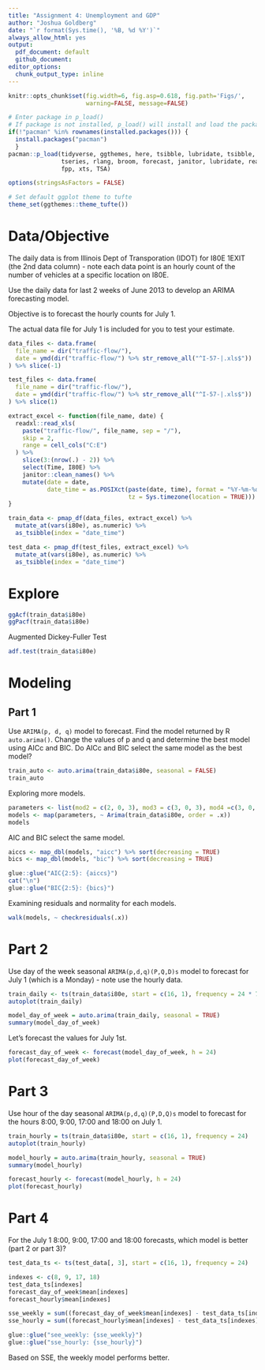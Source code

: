 ```yaml
---
title: "Assignment 4: Unemployment and GDP"
author: "Joshua Goldberg"
date: "`r format(Sys.time(), '%B, %d %Y')`"
always_allow_html: yes
output:
  pdf_document: default
  github_document: 
editor_options: 
  chunk_output_type: inline
---
```


```r
knitr::opts_chunk$set(fig.width=6, fig.asp=0.618, fig.path='Figs/',
                      warning=FALSE, message=FALSE)
```

```r
# Enter package in p_load()
# If package is not installed, p_load() will install and load the package
if(!"pacman" %in% rownames(installed.packages())) {
  install.packages("pacman")
  }
pacman::p_load(tidyverse, ggthemes, here, tsibble, lubridate, tsibble, zoo,
               tseries, rlang, broom, forecast, janitor, lubridate, readxl,
               fpp, xts, TSA)

options(stringsAsFactors = FALSE)

# Set default ggplot theme to tufte
theme_set(ggthemes::theme_tufte())
```

# Data/Objective

The daily data is from Illinois Dept of Transporation (IDOT) for I80E 1EXIT (the 2nd data column) - note each data point is an hourly count of the number of vehicles at a specific location on I80E.

Use the daily data for last 2 weeks of June 2013 to develop an ARIMA forecasting model.

Objective is to forecast the hourly counts for July 1.

The actual data file for July 1 is included for you to test your estimate.

```r
data_files <- data.frame(
  file_name = dir("traffic-flow/"),
  date = ymd(dir("traffic-flow/") %>% str_remove_all("^I-57-|.xls$"))
) %>% slice(-1)

test_files <- data.frame(
  file_name = dir("traffic-flow/"),
  date = ymd(dir("traffic-flow/") %>% str_remove_all("^I-57-|.xls$"))
) %>% slice(1)

extract_excel <- function(file_name, date) {
  readxl::read_xls(
    paste("traffic-flow/", file_name, sep = "/"),
    skip = 2,
    range = cell_cols("C:E")
  ) %>%
    slice(3:(nrow(.) - 2)) %>%
    select(Time, I80E) %>%
    janitor::clean_names() %>%
    mutate(date = date,
           date_time = as.POSIXct(paste(date, time), format = "%Y-%m-%d %H:%M",
                                  tz = Sys.timezone(location = TRUE)))
}

train_data <- pmap_df(data_files, extract_excel) %>%
  mutate_at(vars(i80e), as.numeric) %>%
  as_tsibble(index = "date_time")

test_data <- pmap_df(test_files, extract_excel) %>%
  mutate_at(vars(i80e), as.numeric) %>%
  as_tsibble(index = "date_time")
```

# Explore

```r
ggAcf(train_data$i80e)
ggPacf(train_data$i80e)
```

Augmented Dickey-Fuller Test

```r
adf.test(train_data$i80e)
```


# Modeling

## Part 1

Use `ARIMA(p, d, q)` model to forecast. Find the model returned by R `auto.arima()`. Change the values of p and q and determine the best model using AICc and BIC. Do AICc and BIC select the same model as the best model?

```r
train_auto <- auto.arima(train_data$i80e, seasonal = FALSE)
train_auto
```

Exploring more models.

```r
parameters <- list(mod2 = c(2, 0, 3), mod3 = c(3, 0, 3), mod4 =c(3, 0, 2), mod5 = c(3, 0, 1))
models <- map(parameters, ~ Arima(train_data$i80e, order = .x))
models
```

AIC and BIC select the same model.

```r
aiccs <- map_dbl(models, "aicc") %>% sort(decreasing = TRUE)
bics <- map_dbl(models, "bic") %>% sort(decreasing = TRUE)

glue::glue("AIC{2:5}: {aiccs}")
cat("\n")
glue::glue("BIC{2:5}: {bics}")
```

Examining residuals and normality for each models.

```r
walk(models, ~ checkresiduals(.x))
```

# Part 2

Use day of the week seasonal `ARIMA(p,d,q)(P,Q,D)s` model to forecast for July 1 (which is a Monday) - note use the hourly data.

```r
train_daily <- ts(train_data$i80e, start = c(16, 1), frequency = 24 * 7)
autoplot(train_daily)

model_day_of_week = auto.arima(train_daily, seasonal = TRUE)
summary(model_day_of_week)
```

Let's forecast the values for July 1st.

```r
forecast_day_of_week <- forecast(model_day_of_week, h = 24)
plot(forecast_day_of_week)
```


# Part 3

Use hour of the day seasonal `ARIMA(p,d,q)(P,D,Q)s` model to forecast for the hours 8:00, 9:00, 17:00 and 18:00 on July 1.

```r
train_hourly = ts(train_data$i80e, start = c(16, 1), frequency = 24)
autoplot(train_hourly)
```

```r
model_hourly = auto.arima(train_hourly, seasonal = TRUE)
summary(model_hourly)
```

```r
forecast_hourly <- forecast(model_hourly, h = 24)
plot(forecast_hourly)
```

# Part 4

For the July 1 8:00, 9:00, 17:00 and 18:00 forecasts, which model is better (part 2 or part 3)?

```r
test_data_ts <- ts(test_data[, 3], start = c(16, 1), frequency = 24)
```


```r
indexes <- c(8, 9, 17, 18)
test_data_ts[indexes]
forecast_day_of_week$mean[indexes]
forecast_hourly$mean[indexes]
```

```r
sse_weekly = sum((forecast_day_of_week$mean[indexes] - test_data_ts[indexes])^2)
sse_hourly = sum((forecast_hourly$mean[indexes] - test_data_ts[indexes])^2)

glue::glue("see_weekly: {sse_weekly}")
glue::glue("sse_hourly: {sse_hourly}")
```

Based on SSE, the weekly model performs better.




